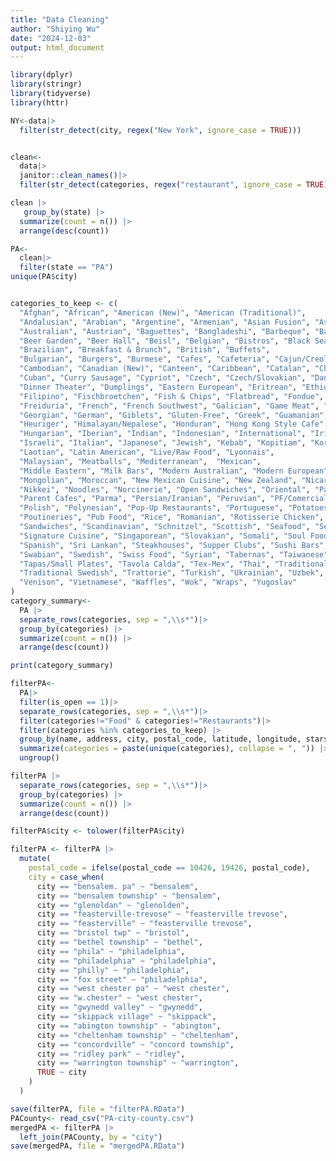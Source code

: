 ```yaml
---
title: "Data Cleaning"
author: "Shiying Wu"
date: "2024-12-03"
output: html_document
---
```


```r
library(dplyr)
library(stringr)
library(tidyverse)
library(httr)  
```
```r
NY<-data|>
  filter(str_detect(city, regex("New York", ignore_case = TRUE)))


clean<-
  data|>
  janitor::clean_names()|>
  filter(str_detect(categories, regex("restaurant", ignore_case = TRUE))) 

clean |>
   group_by(state) |>
  summarize(count = n()) |>
  arrange(desc(count))

PA<-
  clean|>
  filter(state == "PA") 
unique(PA$city)


categories_to_keep <- c(
  "Afghan", "African", "American (New)", "American (Traditional)", 
  "Andalusian", "Arabian", "Argentine", "Armenian", "Asian Fusion", "Asturian", 
  "Australian", "Austrian", "Baguettes", "Bangladeshi", "Barbeque", "Basque", "Bavarian", 
  "Beer Garden", "Beer Hall", "Beisl", "Belgian", "Bistros", "Black Sea", "Brasseries", 
  "Brazilian", "Breakfast & Brunch", "British", "Buffets", 
  "Bulgarian", "Burgers", "Burmese", "Cafes", "Cafeteria", "Cajun/Creole", 
  "Cambodian", "Canadian (New)", "Canteen", "Caribbean", "Catalan", "Cheesesteaks", "Chicken Shop", "Chicken Wings", "Chilean", "Chinese", "Comfort Food", "Corsican", "Creperies", 
  "Cuban", "Curry Sausage", "Cypriot", "Czech", "Czech/Slovakian", "Danish", "Delis", "Diners", 
  "Dinner Theater", "Dumplings", "Eastern European", "Eritrean", "Ethiopian", "Fast Food", 
  "Filipino", "Fischbroetchen", "Fish & Chips", "Flatbread", "Fondue", "Food Court", "Food Stands", 
  "Freiduria", "French", "French Southwest", "Galician", "Game Meat", "Gastropubs", 
  "Georgian", "German", "Giblets", "Gluten-Free", "Greek", "Guamanian", "Halal", "Hawaiian", 
  "Heuriger", "Himalayan/Nepalese", "Honduran", "Hong Kong Style Cafe", "Hot Dogs", "Hot Pot", 
  "Hungarian", "Iberian", "Indian", "Indonesian", "International", "Irish", "Island Pub", 
  "Israeli", "Italian", "Japanese", "Jewish", "Kebab", "Kopitiam", "Korean", "Kosher", "Kurdish", "Laos", 
  "Laotian", "Latin American", "Live/Raw Food", "Lyonnais", 
  "Malaysian", "Meatballs", "Mediterranean",  "Mexican",
  "Middle Eastern", "Milk Bars", "Modern Australian", "Modern European", 
  "Mongolian", "Moroccan", "New Mexican Cuisine", "New Zealand", "Nicaraguan", "Night Food", 
  "Nikkei", "Noodles", "Norcinerie", "Open Sandwiches", "Oriental", "Pakistani", "Pan Asian", 
  "Parent Cafes", "Parma", "Persian/Iranian", "Peruvian", "PF/Comercial", "Pita", "Pizza", 
  "Polish", "Polynesian", "Pop-Up Restaurants", "Portuguese", "Potatoes", 
  "Poutineries", "Pub Food", "Rice", "Romanian", "Rotisserie Chicken", "Russian", "Salad", 
  "Sandwiches", "Scandinavian", "Schnitzel", "Scottish", "Seafood", "Serbo Croatian", 
  "Signature Cuisine", "Singaporean", "Slovakian", "Somali", "Soul Food", "Soup", "Southern", 
  "Spanish", "Sri Lankan", "Steakhouses", "Supper Clubs", "Sushi Bars", 
  "Swabian", "Swedish", "Swiss Food", "Syrian", "Tabernas", "Taiwanese", "Tapas Bars", 
  "Tapas/Small Plates", "Tavola Calda", "Tex-Mex", "Thai", "Traditional Norwegian", 
  "Traditional Swedish", "Trattorie", "Turkish", "Ukrainian", "Uzbek", "Vegan", "Vegetarian", 
  "Venison", "Vietnamese", "Waffles", "Wok", "Wraps", "Yugoslav"
)
category_summary<-
  PA |>
  separate_rows(categories, sep = ",\\s*")|>
  group_by(categories) |>
  summarize(count = n()) |>
  arrange(desc(count))

print(category_summary)

filterPA<-
  PA|>
  filter(is_open == 1)|>
  separate_rows(categories, sep = ",\\s*")|>
  filter(categories!="Food" & categories!="Restaurants")|>
  filter(categories %in% categories_to_keep) |>
  group_by(name, address, city, postal_code, latitude, longitude, stars, review_count, attributes, hours) |>  
  summarize(categories = paste(unique(categories), collapse = ", ")) |> 
  ungroup()

filterPA |>
  separate_rows(categories, sep = ",\\s*")|>
  group_by(categories) |>
  summarize(count = n()) |>
  arrange(desc(count))

filterPA$city <- tolower(filterPA$city)

filterPA <- filterPA |>
  mutate(
    postal_code = ifelse(postal_code == 10426, 19426, postal_code),
    city = case_when(
      city == "bensalem. pa" ~ "bensalem",
      city == "bensalem township" ~ "bensalem",
      city == "glenoldan" ~ "glenolden",
      city == "feasterville-trevose" ~ "feasterville trevose",
      city == "feasterville" ~ "feasterville trevose",
      city == "bristol twp" ~ "bristol",
      city == "bethel township" ~ "bethel",
      city == "phila" ~ "philadelphia",
      city == "philadelphia" ~ "philadelphia",
      city == "philly" ~ "philadelphia",
      city == "fox street" ~ "philadelphia",
      city == "west chester pa" ~ "west chester",
      city == "w.chester" ~ "west chester",
      city == "gwynedd valley" ~ "gwynedd",
      city == "skippack village" ~ "skippack",
      city == "abington township" ~ "abington",
      city == "cheltenham township" ~ "cheltenham",
      city == "concordville" ~ "concord township",
      city == "ridley park" ~ "ridley",
      city == "warrington township" ~ "warrington",
      TRUE ~ city  
    )
  )

save(filterPA, file = "filterPA.RData")
PACounty<- read_csv("PA-city-county.csv")
mergedPA <- filterPA |>
  left_join(PACounty, by = "city")
save(mergedPA, file = "mergedPA.RData")
  
```
